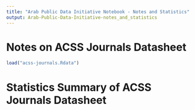 ```yaml
---
title: "Arab Public Data Initiative Notebook - Notes and Statistics"
output: Arab-Public-Data-Initiative-notes_and_statistics
---
```


# Notes on ACSS Journals Datasheet

```r
load("acss-journals.Rdata")
```

# Statistics Summary of ACSS Journals Datasheet

